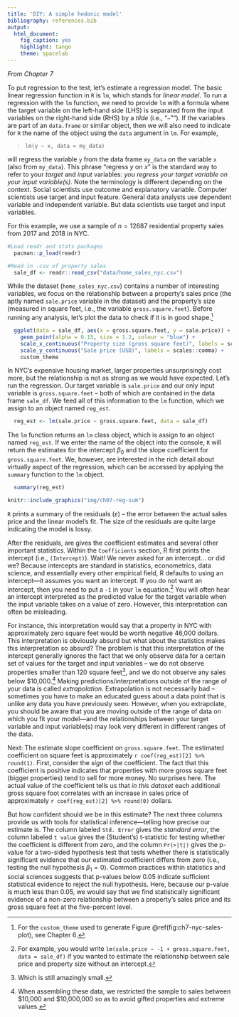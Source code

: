 ```yaml
---
title: 'DIY: A simple hedonic model'
bibliography: references.bib
output:
  html_document:
    fig_caption: yes
    highlight: tango
    theme: spacelab
---
```


*From Chapter 7*


To put regression to the test, let's estimate a regression model. The basic linear regression function in `R` is `lm`, which stands for _linear model_. To run a regression with the `lm` function, we need to provide `lm` with a formula where the target variable on the left-hand side (LHS) is separated from the input variables on the right-hand side (RHS) by a *tilde* (i.e., "`~`""). If the variables are part of an `data.frame` or similar object, then we will also need to indicate for `R` the name of the object using the `data` argument in `lm`. For example,

> `lm(y ~ x, data = my_data)`

will regress the variable `y` from the data frame `my_data` on the variable `x` (also from `my_data`). This phrase "regress $y$ on $x$" is the standard way to refer to your *target* and *input* variables: *you regress your target variable on your input variable(s)*. Note the terminology is different depending on the context. Social scientists use outcome and explanatory variable. Computer scientists use target and input feature. General data analysts use dependent variable and independent variable. But data scientists use target and input variables.

For this example, we use a sample of $n = 12687$ residential property sales from 2017 and 2018 in NYC.

```R
#Load readr and stats packages
  pacman::p_load(readr)

#Read in .csv of property sales
  sale_df <- readr::read_csv("data/home_sales_nyc.csv")
```

While the dataset (`home_sales_nyc.csv`) contains a number of interesting variables, we focus on the relationship between a property's sales price (the aptly named `sale.price` variable in the dataset) and the property's size (measured in square feet, i.e., the variable `gross.square.feet`). Before running any analysis, let's plot the data to check if it is in good shape.^[For the `custom_theme` used to generate Figure \@ref(fig:ch7-nyc-sales-plot), see Chapter 6.]

```r
  ggplot(data = sale_df, aes(x = gross.square.feet, y = sale.price)) +
    geom_point(alpha = 0.15, size = 1.2, colour = "blue") +
    scale_x_continuous("Property size (gross square feet)", labels = scales::comma) +
    scale_y_continuous("Sale price (USD)", labels = scales::comma) +
    custom_theme 
```

In NYC's expensive housing market, larger properties unsurprisingly cost more, but the relationship is not as strong as we would have expected. Let's run the regression. Our target variable is `sale.price` and our only input variable is `gross.square.feet` -- both of which are contained in the data frame `sale_df`. We feed all of this information to the `lm` function, which we assign to an object named `reg_est`.

```R
  reg_est <- lm(sale.price ~ gross.square.feet, data = sale_df)
```

The `lm` function returns an `lm` class object, which is assign to an object named `reg_est`. If we enter the name of the object into the console, `R` will return the estimates for the intercept $\beta_0$ and the slope coefficient for `gross.square.feet`. We, however, are interested in the rich detail about virtually aspect of the regression, which can be accessed by applying the `summary` function to the `lm` object.
  
```R
  summary(reg_est)
```


```r
knitr::include_graphics("img/ch07-reg-sum")
```

`R` prints a summary of the residuals ($\varepsilon$) --  the error between the actual sales price and the linear model's fit. The size of the residuals are quite large indicating the model is lossy. 

After the residuals, are gives the coefficient estimates and several other important statistics. Within the `Coefficients` section, R first prints the intercept (i.e., `(Intercept)`). Wait! We never asked for an intercept... or did we? Because intercepts are standard in statistics, econometrics, data science, and essentially every other empirical field, R defaults to using an intercept—it assumes you want an intercept. If you do not want an intercept, then you need to put a `-1` in your `lm` equation.^[For example, you would write `lm(sale.price ~ -1 + gross.square.feet, data = sale_df)` if you wanted to estimate the relationship between sale price and property size without an intercept.] You will often hear an intercept interpreted as the predicted value for the target variable when the input variable takes on a value of zero. However, this interpretation can often be misleading. 

For instance, this interpretation would say that a property in NYC with approximately zero square feet would be worth negative 46,000 dollars. This interpretation is obviously absurd but what about the statistics makes this interpretation so absurd? The problem is that this interpretation of the intercept generally ignores the fact that we only observe data for a certain set of values for the target and input variables -- we do not observe properties smaller than 120 square feet^[Which is still amazingly small.], and we do not observe any sales below $10,000.^[When assembling these data, we restricted the sample to sales between $10,000 and $10,000,000 so as to avoid gifted properties and extreme values.] Making predictions/interpretations outside of the range of your data is called _extrapolation_. Extrapolation is not necessarily bad -- sometimes you have to make an educated guess about a data point that is unlike any data you have previously seen. However, when you extrapolate, you should be aware that you are moving outside of the range of data on which you fit your model—and the relationships between your target variable and input variable(s) may look very different in different ranges of the data.

Next: The estimate slope coefficient on `gross.square.feet`. The estimated coefficient on square feet is approximately `r coef(reg_est)[2] %>% round(1)`. First, consider the _sign_ of the coefficient. The fact that this coefficient is positive indicates that properties with more gross square feet (bigger properties) tend to sell for more money. No surprises here. The actual value of the coefficient tells us that _in this dataset_ each additional gross square foot correlates with an increase in sales price of approximately `r coef(reg_est)[2] %>% round(0)` dollars.

But how confident should we be in this estimate? The next three columns provide us with tools for statistical inference—telling how precise our estimate is. The column labeled `Std. Error` gives the _standard error_, the column labeled `t value` gives the (Student's) t-statistic for testing whether the coefficient is different from zero, and the column `Pr(>|t|)` gives the p-value for a two-sided hypothesis test that tests whether there is statistically significant evidence that our estimated coefficient differs from zero (i.e., testing the null hypothesis $\beta_1 = 0$). Common practices within statistics and social sciences suggests that p-values below 0.05 indicate sufficient statistical evidence to reject the null hypothesis. Here, because our p-value is much less than 0.05, we would say that we find statistically significant evidence of a non-zero relationship between a property's sales price and its gross square feet at the five-percent level.

